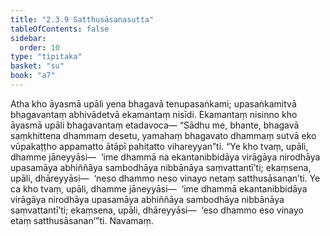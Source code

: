```yaml
---
title: "2.3.9 Satthusāsanasutta"
tableOfContents: false
sidebar:
  order: 10
type: "tipitaka"
basket: "su"
book: "a7"
---
```



<DynamicBreadcrumb />

<Division number="83" book="a7">

<Paragraph number="624" book="a7">
Atha kho āyasmā upāli yena bhagavā tenupasaṅkami; upasaṅkamitvā bhagavantaṃ abhivādetvā ekamantaṃ nisīdi. Ekamantaṃ nisinno kho āyasmā upāli bhagavantaṃ etadavoca—
</Paragraph>

<Paragraph number="625" book="a7">
“Sādhu me, bhante, bhagavā saṃkhittena dhammaṃ desetu, yamahaṃ bhagavato dhammaṃ sutvā eko vūpakaṭṭho appamatto ātāpī pahitatto vihareyyan”ti. “Ye kho tvaṃ, upāli, dhamme jāneyyāsi—  ‘ime dhammā na ekantanibbidāya virāgāya nirodhāya upasamāya abhiññāya sambodhāya nibbānāya saṃvattantī’ti; ekaṃsena, upāli, dhāreyyāsi—  ‘neso dhammo neso vinayo netaṃ satthusāsanan’ti. Ye ca kho tvaṃ, upāli, dhamme jāneyyāsi—  ‘ime dhammā ekantanibbidāya virāgāya nirodhāya upasamāya abhiññāya sambodhāya nibbānāya saṃvattantī’ti; ekaṃsena, upāli, dhāreyyāsi—  ‘eso dhammo eso vinayo etaṃ satthusāsanan’”ti.

</Paragraph>
</Division>

<Paragraph number="626" type="center" book="a7">
Navamaṃ.
</Paragraph>